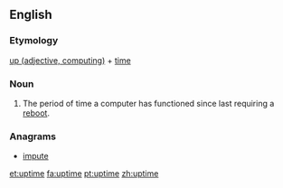 ==English==

===Etymology===
[[up#Adjective|up (adjective, computing)]] + [[time]]

===Noun===
{{en-noun|s|-}}

# {{computing}} The period of time a computer has functioned since last requiring a [[reboot]].

===Anagrams===
* [[impute#English|impute]]

[[et:uptime]]
[[fa:uptime]]
[[pt:uptime]]
[[zh:uptime]]